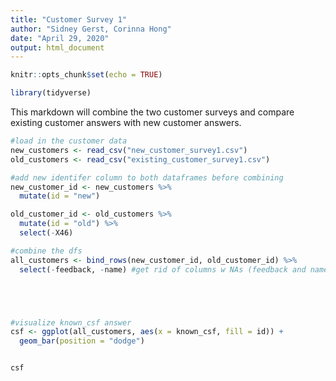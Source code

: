 ```yaml
---
title: "Customer Survey 1"
author: "Sidney Gerst, Corinna Hong"
date: "April 29, 2020"
output: html_document
---
```


```r
knitr::opts_chunk$set(echo = TRUE)

library(tidyverse)
```

This markdown will combine the two customer surveys and compare existing customer answers with new customer answers. 

```r
#load in the customer data
new_customers <- read_csv("new_customer_survey1.csv")
old_customers <- read_csv("existing_customer_survey1.csv")

#add new identifer column to both dataframes before combining
new_customer_id <- new_customers %>%
  mutate(id = "new")

old_customer_id <- old_customers %>%
  mutate(id = "old") %>%
  select(-X46)

#combine the dfs
all_customers <- bind_rows(new_customer_id, old_customer_id) %>%
  select(-feedback, -name) #get rid of columns w NAs (feedback and names), we don't care





#visualize known_csf answer
csf <- ggplot(all_customers, aes(x = known_csf, fill = id)) +
  geom_bar(position = "dodge")


csf



```

